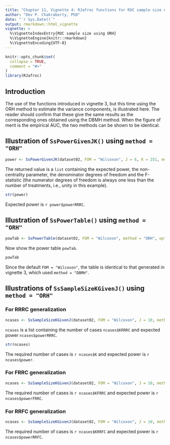 ```yaml
---
title: "Chapter 11, Vignette 4: RJafroc functions for ROC sample size estimation using ORH method"
author: "Dev P. Chakraborty, PhD"
date: "`r Sys.Date()`"
output: rmarkdown::html_vignette
vignette: >
  %\VignetteIndexEntry{ROC sample size using ORH}
  %\VignetteEngine{knitr::rmarkdown}
  %\VignetteEncoding{UTF-8}
---
```


```r
knitr::opts_chunk$set(
  collapse = TRUE,
  comment = "#>"
)
library(RJafroc)
```

## Introduction
The use of the functions introduced in vignette 3, but this time using the ORH method to estimate the variance components, is illustrated here. The reader should confirm that these give the same results as the corresponding ones obtained using the DBMH method. When the figure of merit is the empirical AUC, the two methods can be shown to be identical. 

## Illustration of `SsPowerGivenJK()` using `method = "ORH"`
```r
power <- SsPowerGivenJK(dataset02, FOM = "Wilcoxon", J = 6, K = 251, method = "ORH", option = "RRRC")
````

The returned value is a `list` containing the expected power, the non-centrality parameter, the denominator degrees of freedom and the F-statistic (the numerator degrees of freedom is always one less than the number of treatments, i.e., unity in this example). 

```r
str(power)
````

Expected power is `r power$powerRRRC`.


## Illustration of `SsPowerTable()` using `method = "ORH"`
```r
powTab <- SsPowerTable(dataset02, FOM = "Wilcoxon", method = "ORH", option = "RRRC")
````

Now show the power table `powTab`. 

```r
powTab
````

Since the default `FOM = "Wilcoxon"`, the table is identical to that generated in vignette 3, which used  `method = "DBMH"`. 

## Illustrations of `SsSampleSizeKGivenJ()` using `method = "ORH"`

### For RRRC generalization
```r
ncases <- SsSampleSizeKGivenJ(dataset02, FOM = "Wilcoxon", J = 10, method = "ORH", option = "RRRC")
````

`ncases` is a list containing the number of cases `ncases$KRRRC` and expected power `ncases$powerRRRC`. 

```r
str(ncases)
````

The required number of cases is `r ncases$K` and expected power is `r ncases$power`.

### For FRRC generalization
```r
ncases <- SsSampleSizeKGivenJ(dataset02, FOM = "Wilcoxon", J = 10, method = "ORH", option = "FRRC")
````

The required number of cases is `r ncases$KFRRC` and expected power is `r ncases$powerFRRC`.

### For RRFC generalization
```r
ncases <- SsSampleSizeKGivenJ(dataset02, FOM = "Wilcoxon", J = 10, method = "ORH", option = "RRFC")
````

The required number of cases is `r ncases$KRRFC` and expected power is `r ncases$powerRRFC`.



